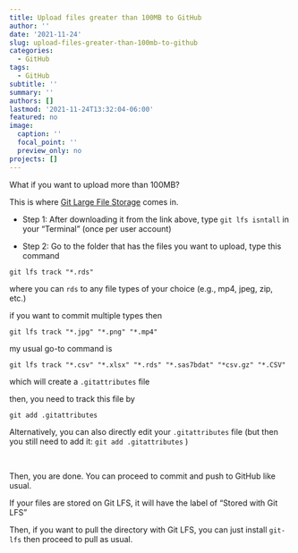 ```yaml
---
title: Upload files greater than 100MB to GitHub
author: ''
date: '2021-11-24'
slug: upload-files-greater-than-100mb-to-github
categories:
  - GitHub
tags:
  - GitHub
subtitle: ''
summary: ''
authors: []
lastmod: '2021-11-24T13:32:04-06:00'
featured: no
image:
  caption: ''
  focal_point: ''
  preview_only: no
projects: []
---
```


What if you want to upload more than 100MB?

This is where [Git Large File Storage](https://git-lfs.github.com/) comes in.

-   Step 1: After downloading it from the link above, type `git lfs isntall` in your "Terminal" (once per user account)

-   Step 2: Go to the folder that has the files you want to upload, type this command

`git lfs track "*.rds"`

where you can `rds` to any file types of your choice (e.g., mp4, jpeg, zip, etc.)

if you want to commit multiple types then

`git lfs track "*.jpg" "*.png" "*.mp4"`

my usual go-to command is

`git lfs track "*.csv" "*.xlsx" "*.rds" "*.sas7bdat" "*csv.gz" "*.CSV"`

which will create a `.gitattributes` file

then, you need to track this file by

`git add .gitattributes`

Alternatively, you can also directly edit your `.gitattributes` file (but then you still need to add it: `git add .gitattributes` )

<br>

Then, you are done. You can proceed to commit and push to GitHub like usual.

If your files are stored on Git LFS, it will have the label of "Stored with Git LFS"

Then, if you want to pull the directory with Git LFS, you can just install `git-lfs` then proceed to pull as usual.

